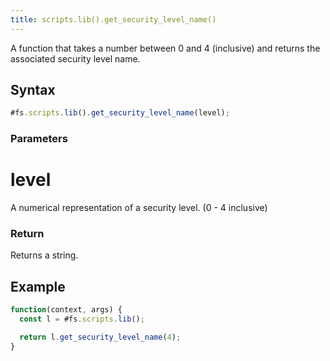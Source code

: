 ```yaml
---
title: scripts.lib().get_security_level_name()
---
```


A function that takes a number between 0 and 4 (inclusive) and returns the associated security level name.

## Syntax

```js
#fs.scripts.lib().get_security_level_name(level);
```

### Parameters

# level

A numerical representation of a security level. (0 - 4 inclusive)

### Return

Returns a string.

## Example

```js
function(context, args) {
  const l = #fs.scripts.lib();

  return l.get_security_level_name(4);
}
```
